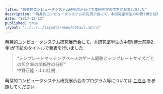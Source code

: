 ```yaml
---
title: "萌芽的コンピュータシステム研究展示会にて本研究室の学生が発表しました"
description: "萌芽的コンピュータシステム研究展示会にて，本研究室学生の中野(博士前期2年)が下記のタイトルで発表を行いました．"
date: "2017-12-13"
published: true
layout: "../../../layouts/news/detail.astro"
---
```


萌芽的コンピュータシステム研究展示会にて，本研究室学生の中野(博士前期2年)が下記のタイトルで発表を行いました．

> “テンプレートマッチングベースのゲーム戦略とテンプレートサイズごとの照合率の関係性の分析”  
> 中野正隆・山口佳樹

萌芽的コンピュータシステム研究展示会のプログラム等については [こちら](http://www.ieice.org/ken/paper/20171119SbZO/) を参照してください.

